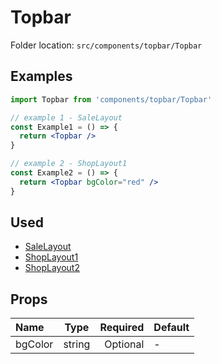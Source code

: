 # Topbar


<Callout>Folder location: `src/components/topbar/Topbar`</Callout>

## Examples

```jsx
import Topbar from 'components/topbar/Topbar'

// example 1 - SaleLayout
const Example1 = () => {
  return <Topbar />
}

// example 2 - ShopLayout1
const Example2 = () => {
  return <Topbar bgColor="red" />
}
```

## Used

- [SaleLayout](https://bazaar-doc.netlify.app/layouts/sale-layout)
- [ShopLayout1](https://bazaar-doc.netlify.app/layouts/shop-layout-1)
- [ShopLayout2](https://bazaar-doc.netlify.app/layouts/shop-layout-2)

## Props

| Name    |  Type  | Required | Default |
| :------ | :----: | -------: | ------- |
| bgColor | string | Optional | -       |
